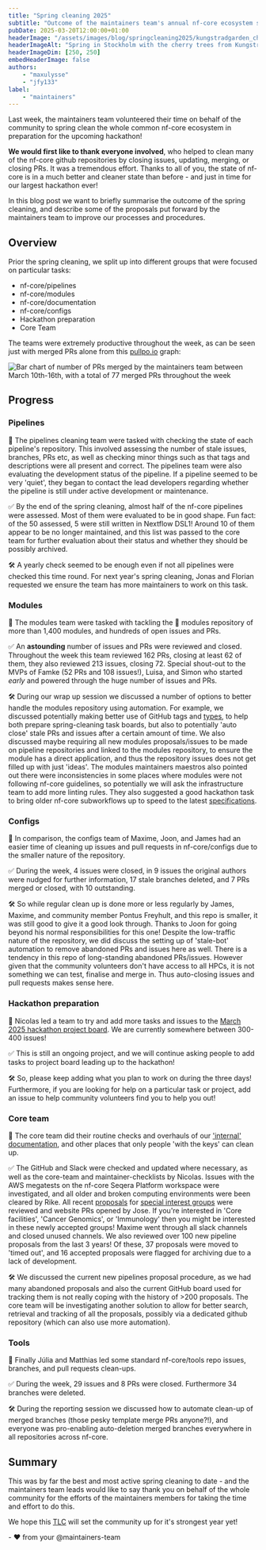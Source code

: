 ```yaml
---
title: "Spring cleaning 2025"
subtitle: "Outcome of the maintainers team's annual nf-core ecosystem spring cleaning"
pubDate: 2025-03-20T12:00:00+01:00
headerImage: "/assets/images/blog/springcleaning2025/kungstradgarden_cherry_tree.jpg"
headerImageAlt: "Spring in Stockholm with the cherry trees from Kungsträdgården - Picture by @maxulysse 2021-04-27"
headerImageDim: [250, 250]
embedHeaderImage: false
authors:
    - "maxulysse"
    - "jfy133"
label:
    - "maintainers"
---
```



Last week, the maintainers team volunteered their time on behalf of the community to spring clean the whole common nf-core ecosystem in preparation for the upcoming hackathon!

**We would first like to thank everyone involved**, who helped to clean many of the nf-core github repositories by closing issues, updating, merging, or closing PRs.
It was a tremendous effort. Thanks to all of you, the state of nf-core is in a much better and cleaner state than before - and just in time for our largest hackathon ever!

In this blog post we want to briefly summarise the outcome of the spring cleaning, and describe some of the proposals put forward by the maintainers team to improve our processes and procedures.

## Overview

Prior the spring cleaning, we split up into different groups that were focused on particular tasks:

- nf-core/pipelines
- nf-core/modules
- nf-core/documentation
- nf-core/configs
- Hackathon preparation
- Core Team

The teams were extremely productive throughout the week, as can be seen just with merged PRs alone from this [pullpo.io](https://pullpo.io/) graph:

![Bar chart of number of PRs merged by the maintainers team between March 10th-16th, with a total of 77 merged PRs throughout the week](src/assets/images/blog/springcleaning2025/maintainers-team-merged-stats.png)

## Progress

### Pipelines

📑 The pipelines cleaning team were tasked with checking the state of each pipeline's repository.
This involved assessing the number of stale issues, branches, PRs etc, as well as checking minor things such as that tags and descriptions were all present and correct.
The pipelines team were also evaluating the development status of the pipeline. If a pipeline seemed to be very 'quiet', they began to contact the lead developers regarding whether the pipeline is still under active development or maintenance.

✅ By the end of the spring cleaning, almost half of the nf-core pipelines were assessed.
Most of them were evaluated to be in good shape.
Fun fact: of the 50 assessed, 5 were still written in Nextflow DSL1!
Around 10 of them appear to be no longer maintained, and this list was passed to the core team for further evaluation about their status and whether they should be possibly archived.

🛠️ A yearly check seemed to be enough even if not all pipelines were checked this time round.
For next year's spring cleaning, Jonas and Florian requested we ensure the team has more maintainers to work on this task.

### Modules

📑 The modules team were tasked with tackling the 🦣 modules repository of more than 1,400 modules, and hundreds of open issues and PRs.

✅ An **astounding** number of issues and PRs were reviewed and closed.
Throughout the week this team reviewed 162 PRs, closing at least 62 of them, they also reviewed 213 issues, closing 72.
Special shout-out to the MVPs of Famke (52 PRs and 108 issues!), Luisa, and Simon who started _early_ and powered through the huge number of issues and PRs.

🛠️ During our wrap up session we discussed a number of options to better handle the modules repository using automation.
For example, we discussed potentially making better use of GitHub tags and [types](https://docs.github.com/en/issues/tracking-your-work-with-issues/configuring-issues/managing-issue-types-in-an-organization), to help both prepare spring-cleaning task boards, but also to potentially 'auto close' stale PRs and issues after a certain amount of time.
We also discussed maybe requiring all new modules proposals/issues to be made on pipeline repositories and linked to the modules repository, to ensure the module has a direct application, and thus the repository issues does not get filled up with just 'ideas'.
The modules maintainers maestros also pointed out there were inconsistencies in some places where modules were not following nf-core guidelines, so potentially we will ask the infrastructure team to add more linting rules.
They also suggested a good hackathon task to bring older nf-core subworkflows up to speed to the latest [specifications](https://nf-co.re/docs/guidelines/components/subworkflows).

### Configs

📑 In comparison, the configs team of Maxime, Joon, and James had an easier time of cleaning up issues and pull requests in nf-core/configs due to the smaller nature of the repository.

✅ During the week, 4 issues were closed, in 9 issues the original authors were nudged for further information, 17 stale branches deleted, and 7 PRs merged or closed, with 10 outstanding.

🛠️ So while regular clean up is done more or less regularly by James, Maxime, and community member Pontus Freyhult, and this repo is smaller, it was still good to give it a good look through.
Thanks to Joon for going beyond his normal responsibilities for this one!
Despite the low-traffic nature of the repository, we did discuss the setting up of 'stale-bot' automation to remove abandoned PRs and issues here as well.
There is a tendency in this repo of long-standing abandoned PRs/issues.
However given that the community volunteers don't have access to all HPCs, it is not something we can test, finalise and merge in.
Thus auto-closing issues and pull requests makes sense here.

### Hackathon preparation

📑 Nicolas led a team to try and add more tasks and issues to the [March 2025 hackathon project board](https://github.com/orgs/nf-core/projects/99).
We are currently somewhere between 300-400 issues!

✅ This is still an ongoing project, and we will continue asking people to add tasks to project board leading up to the hackathon!

🛠️ So, please keep adding what you plan to work on during the three days! Furthermore, if you are looking for help on a particular task or project, add an issue to help community volunteers find you to help you out!

### Core team

📑 The core team did their routine checks and overhauls of our ['internal' documentation](https://nf-co.re/docs/checklists/community_governance/core_team), and other places that only people 'with the keys' can clean up.

✅ The GitHub and Slack were checked and updated where necessary, as well as the core-team and maintainer-checklists by Nicolas.
Issues with the AWS megatests on the nf-core Seqera Platform workspace were investigated, and all older and broken computing environments were been cleared by Rike.
All recent [proposals](https://nfcore.slack.com/archives/C06L02SNLVA) for [special interest groups](https://nf-co.re/special-interest-groups) were reviewed and website PRs opened by Jose.
If you're interested in 'Core facilities', 'Cancer Genomics', or 'Immunology' then you might be interested in these newly accepted groups!
Maxime went through all slack channels and closed unused channels.
We also reviewed over 100 new pipeline proposals from the last 3 years! Of these, 37 proposals were moved to 'timed out', and 16 accepted proposals were flagged for archiving due to a lack of development.

🛠️ We discussed the current new pipelines proposal procedure, as we had many abandoned proposals and also the current GitHub board used for tracking them is not really coping with the history of >200 proposals.
The core team will be investigating another solution to allow for better search, retrieval and tracking of all the proposals, possibly via a dedicated github repository (which can also use more automation).

### Tools

📑 Finally Júlia and Matthias led some standard nf-core/tools repo issues, branches, and pull requests clean-ups.

✅ During the week, 29 issues and 8 PRs were closed.
Furthermore 34 branches were deleted.

🛠️ During the reporting session we discussed how to automate clean-up of merged branches (those pesky template merge PRs anyone?!), and everyone was pro-enabling auto-deletion merged branches everywhere in all repositories across nf-core.

## Summary

This was by far the best and most active spring cleaning to date - and the maintainers team leads would like to say thank you on behalf of the whole community for the efforts of the maintainers members for taking the time and effort to do this.

We hope this [TLC](https://en.wikipedia.org/wiki/Tender_loving_care) will set the community up for it's strongest year yet!

\- :heart: from your @maintainers-team
